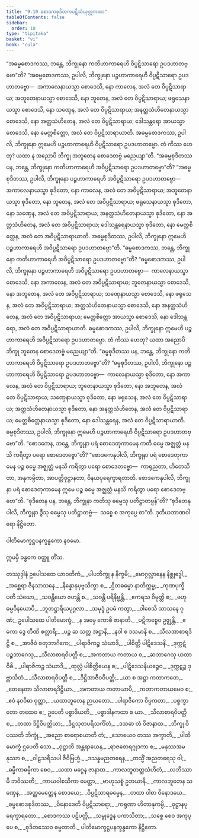 ```yaml
---
title: "9.10 စောဒကစုဒိတကပဋိသံယုတ္တကထာ"
tableOfContents: false
sidebar:
  order: 10
type: "tipitaka"
basket: "vi"
book: "cula"
---
```



<DynamicBreadcrumb />

<Division number="401" book="cula" e="ch" v="4" p="438">

<Paragraph number="1936" book="cula">
“အဓမ္မစောဒကဿ, ဘန္တေ, ဘိက္ခုနော ကတိဟာကာရေဟိ ဝိပ္ပဋိသာရော ဥပဒဟာတဗ္ဗော”တိ? “အဓမ္မစောဒကဿ, ဥပါလိ, ဘိက္ခုနော ပဉ္စဟာကာရေဟိ ဝိပ္ပဋိသာရော ဥပဒဟာတဗ္ဗော—  အကာလေနာယသ္မာ စောဒေသိ, နော ကာလေန, အလံ တေ ဝိပ္ပဋိသာရာယ; အဘူတေနာယသ္မာ စောဒေသိ, နော ဘူတေန, အလံ တေ ဝိပ္ပဋိသာရာယ; ဖရုသေနာယသ္မာ စောဒေသိ, နော သဏှေန, အလံ တေ ဝိပ္ပဋိသာရာယ; အနတ္ထသံဟိတေနာယသ္မာ စောဒေသိ, နော အတ္ထသံဟိတေန, အလံ တေ ဝိပ္ပဋိသာရာယ; ဒေါသန္တရော အာယသ္မာ စောဒေသိ, နော မေတ္တစိတ္တော, အလံ တေ ဝိပ္ပဋိသာရာယာတိ. အဓမ္မစောဒကဿ, ဥပါလိ, ဘိက္ခုနော ဣမေဟိ ပဉ္စဟာကာရေဟိ ဝိပ္ပဋိသာရော ဥပဒဟာတဗ္ဗော. တံ ကိဿ ဟေတု? ယထာ န အညောပိ ဘိက္ခု အဘူတေန စောဒေတဗ္ဗံ မညေယျာ”တိ.
</Paragraph>

<Paragraph number="1937" book="cula">
“အဓမ္မစုဒိတဿ ပန, ဘန္တေ, ဘိက္ခုနော ကတိဟာကာရေဟိ အဝိပ္ပဋိသာရော ဥပဒဟာတဗ္ဗော”တိ? “အဓမ္မစုဒိတဿ, ဥပါလိ, ဘိက္ခုနော ပဉ္စဟာကာရေဟိ အဝိပ္ပဋိသာရော ဥပဒဟာတဗ္ဗော—  အကာလေနာယသ္မာ စုဒိတော, နော ကာလေန, အလံ တေ အဝိပ္ပဋိသာရာယ; အဘူတေနာယသ္မာ စုဒိတော, နော ဘူတေန, အလံ တေ အဝိပ္ပဋိသာရာယ; ဖရုသေနာယသ္မာ စုဒိတော, နော သဏှေန, အလံ တေ အဝိပ္ပဋိသာရာယ; အနတ္ထသံဟိတေနာယသ္မာ စုဒိတော, နော အတ္ထသံဟိတေန, အလံ တေ အဝိပ္ပဋိသာရာယ; ဒေါသန္တရေနာယသ္မာ စုဒိတော, နော မေတ္တစိတ္တေန, အလံ တေ အဝိပ္ပဋိသာရာယာတိ. အဓမ္မစုဒိတဿ, ဥပါလိ, ဘိက္ခုနော ဣမေဟိ ပဉ္စဟာကာရေဟိ အဝိပ္ပဋိသာရော ဥပဒဟာတဗ္ဗော”တိ.
</Paragraph>

<Paragraph number="1938" book="cula">
“ဓမ္မစောဒကဿ, ဘန္တေ, ဘိက္ခုနော ကတိဟာကာရေဟိ အဝိပ္ပဋိသာရော ဥပဒဟာတဗ္ဗော”တိ? “ဓမ္မစောဒကဿ, ဥပါလိ, ဘိက္ခုနော ပဉ္စဟာကာရေဟိ အဝိပ္ပဋိသာရော ဥပဒဟာတဗ္ဗော—  ကာလေနာယသ္မာ စောဒေသိ, နော အကာလေန, အလံ တေ အဝိပ္ပဋိသာရာယ; ဘူတေနာယသ္မာ စောဒေသိ, နော အဘူတေန, အလံ တေ အဝိပ္ပဋိသာရာယ; သဏှေနာယသ္မာ စောဒေသိ, နော ဖရုသေန, အလံ တေ အဝိပ္ပဋိသာရာယ; အတ္ထသံဟိတေနာယသ္မာ စောဒေသိ, နော အနတ္ထသံဟိတေန, အလံ တေ အဝိပ္ပဋိသာရာယ; မေတ္တစိတ္တော အာယသ္မာ စောဒေသိ, နော ဒေါသန္တရော, အလံ တေ အဝိပ္ပဋိသာရာယာတိ. ဓမ္မစောဒကဿ, ဥပါလိ, ဘိက္ခုနော ဣမေဟိ ပဉ္စဟာကာရေဟိ အဝိပ္ပဋိသာရော ဥပဒဟာတဗ္ဗော. တံ ကိဿ ဟေတု? ယထာ အညောပိ ဘိက္ခု ဘူတေန စောဒေတဗ္ဗံ မညေယျာ”တိ.
</Paragraph>

<Paragraph number="1939" book="cula">
“ဓမ္မစုဒိတဿ ပန, ဘန္တေ, ဘိက္ခုနော ကတိဟာကာရေဟိ ဝိပ္ပဋိသာရော ဥပဒဟာတဗ္ဗော”တိ? “ဓမ္မစုဒိတဿ, ဥပါလိ, ဘိက္ခုနော ပဉ္စဟာကာရေဟိ ဝိပ္ပဋိသာရော ဥပဒဟာတဗ္ဗော—  ကာလေနာယသ္မာ စုဒိတော, နော အကာလေန, အလံ တေ ဝိပ္ပဋိသာရာယ; ဘူတေနာယသ္မာ စုဒိတော, နော အဘူတေန, အလံ တေ ဝိပ္ပဋိသာရာယ; သဏှေနာယသ္မာ စုဒိတော, နော ဖရုသေန, အလံ တေ ဝိပ္ပဋိသာရာယ; အတ္ထသံဟိတေနာယသ္မာ စုဒိတော, နော အနတ္ထသံဟိတေန, အလံ တေ ဝိပ္ပဋိသာရာယ; မေတ္တစိတ္တေနာယသ္မာ စုဒိတော, နော ဒေါသန္တရေန, အလံ တေ ဝိပ္ပဋိသာရာယာတိ. ဓမ္မစုဒိတဿ, ဥပါလိ, ဘိက္ခုနော ဣမေဟိ ပဉ္စဟာကာရေဟိ ဝိပ္ပဋိသာရော ဥပဒဟာတဗ္ဗော”တိ.
</Paragraph>

<Paragraph number="1940" book="cula">
“စောဒကေန, ဘန္တေ, ဘိက္ခုနာ ပရံ စောဒေတုကာမေန ကတိ ဓမ္မေ အဇ္ဈတ္တံ မနသိ ကရိတွာ ပရော စောဒေတဗ္ဗော”တိ? “စောဒကေနုပါလိ, ဘိက္ခုနာ ပရံ စောဒေတုကာမေန ပဉ္စ ဓမ္မေ အဇ္ဈတ္တံ မနသိ ကရိတွာ ပရော စောဒေတဗ္ဗော—  ကာရုညတာ, ဟိတေသိတာ, အနုကမ္ပိတာ, အာပတ္တိဝုဋ္ဌာနတာ, ဝိနယပုရေက္ခာရတာတိ. စောဒကေနုပါလိ, ဘိက္ခုနာ ပရံ စောဒေတုကာမေန ဣမေ ပဉ္စ ဓမ္မေ အဇ္ဈတ္တံ မနသိ ကရိတွာ ပရော စောဒေတဗ္ဗော”တိ.
</Paragraph>

<Paragraph number="1941" book="cula">
“စုဒိတေန ပန, ဘန္တေ, ဘိက္ခုနာ ကတိသု ဓမ္မေသု ပတိဋ္ဌာတဗ္ဗန်”တိ? “စုဒိတေနုပါလိ, ဘိက္ခုနာ ဒွီသု ဓမ္မေသု ပတိဋ္ဌာတဗ္ဗံ—  သစ္စေ စ အကုပ္ပေ စာ”တိ.

</Paragraph>
</Division>

<Paragraph number="1942" book="cula">
ဒုတိယဘာဏဝါရော နိဋ္ဌိတော.

  
ပါတိမောက္ခဋ္ဌပနက္ခန္ဓကော နဝမော.

  
ဣမမှိ ခန္ဓကေ ဝတ္ထူ တိံသ.



</Paragraph>

<Paragraph number="1943" type="center" book="cula">
တဿုဒ္ဒါနံ


</Paragraph>

<Paragraph number="1944" type="verses" book="cula">
ဥပေါသထေ ယာဝတိကံ,_  
_ပါပဘိက္ခု န နိက္ခမိ;_  
_မောဂ္ဂလ္လာနေန နိစ္ဆုဒ္ဓေါ,_  
_အစ္ဆေရာ ဇိနသာသနေ._  

</Paragraph>

<Paragraph number="1945" type="verses" book="cula">
_နိန္နောနုပုဗ္ဗသိက္ခာ စ,_  
_ဌိတဓမ္မော နာတိက္ကမ္မ;_  
_ကုဏပုက္ခိပတိ သံဃော,_  
_သဝန္တိယော ဇဟန္တိ စ._  

</Paragraph>

<Paragraph number="1946" type="verses" book="cula">
_သဝန္တိ ပရိနိဗ္ဗန္တိ,_  
_ဧကရသ ဝိမုတ္တိ စ;_  
_ဗဟု ဓမ္မဝိနယောပိ,_  
_ဘူတဋ္ဌာရိယပုဂ္ဂလာ._  

</Paragraph>

<Paragraph number="1947" type="verses" book="cula">
_သမုဒ္ဒံ ဥပမံ ကတွာ,_  
_ဝါစေသိ သာသနေ ဂုဏံ;_  
ဥပေါသထေ ပါတိမောက္ခံ,_  
_န အမှေ ကောစိ ဇာနာတိ._  

</Paragraph>

<Paragraph number="1948" type="verses" book="cula">
_ပဋိကစ္စေဝ ဥဇ္ဈန္တိ,_  
_ဧကော ဒွေ တီဏိ စတ္တာရိ;_  
_ပဉ္စ ဆ သတ္တ အဋ္ဌာနိ,_  
_နဝါ စ ဒသမာနိ စ._  

</Paragraph>

<Paragraph number="1949" type="verses" book="cula">
_သီလအာစာရဒိဋ္ဌိ စ,_  
_အာဇီဝံ စတုဘာဂိကေ;_  
_ပါရာဇိကဉ္စ သံဃာဒိ,_  
_ပါစိတ္တိ ပါဋိဒေသနိ._  

</Paragraph>

<Paragraph number="1950" type="verses" book="cula">
_ဒုက္ကဋံ ပဉ္စဘာဂေသု,_  
_သီလာစာရဝိပတ္တိ စ;_  
_အကတာယ ကတာယ စ,_  
_ဆဘာဂေသု ယထာဝိဓိ._  

</Paragraph>

<Paragraph number="1951" type="verses" book="cula">
_ပါရာဇိကဉ္စ သံဃာဒိ,_  
_ထုလ္လံ ပါစိတ္တိယေန စ;_  
_ပါဋိဒေသနိယဉ္စေဝ,_  
_ဒုက္ကဋဉ္စ ဒုဗ္ဘာသိတံ._  

</Paragraph>

<Paragraph number="1952" type="verses" book="cula">
_သီလာစာရဝိပတ္တိ စ,_  
_ဒိဋ္ဌိအာဇီဝဝိပတ္တိ;_  
_ယာ စ အဋ္ဌာ ကတာကတေ,_  
_တေနေတာ သီလာစာရဒိဋ္ဌိယာ._  

</Paragraph>

<Paragraph number="1953" type="verses" book="cula">
_အကတာယ ကတာယာပိ,_  
_ကတာကတာယမေဝ စ;_  
_ဧဝံ နဝဝိဓာ ဝုတ္တာ,_  
_ယထာဘူတေန ဉာယတော._  

</Paragraph>

<Paragraph number="1954" type="verses" book="cula">
_ပါရာဇိကော ဝိပ္ပကတာ,_  
_ပစ္စက္ခာတော တထေဝ စ;_  
ဥပေတိ ပစ္စာဒိယတိ,_  
_ပစ္စာဒါနကထာ စ ယာ._  

</Paragraph>

<Paragraph number="1955" type="verses" book="cula">
_သီလာစာရဝိပတ္တိ စ,_  
_တထာ ဒိဋ္ဌိဝိပတ္တိယာ;_  
_ဒိဋ္ဌသုတပရိသင်္ကိတံ,_  
_ဒသဓာ တံ ဝိဇာနာထ._  

</Paragraph>

<Paragraph number="1956" type="verses" book="cula">
_ဘိက္ခု ဝိပဿတိ ဘိက္ခုံ,_  
_အညော စာရောစယာတိ တံ;_  
_သောယေဝ တဿ အက္ခာတိ,_  
_ပါတိမောက္ခံ ဌပေတိ သော._  

</Paragraph>

<Paragraph number="1957" type="verses" book="cula">
_ဝုဋ္ဌာတိ အန္တရာယေန,_  
_ရာဇစောရဂ္ဂုဒကာ စ;_  
_မနုဿအမနုဿာ စ,_  
_ဝါဠသရီသပါ ဇီဝိဗြဟ္မံ._  

</Paragraph>

<Paragraph number="1958" type="verses" book="cula">
_ဒသန္နမညတရေန,_  
_တသ္မိံ အညတရေသု ဝါ;_  
_ဓမ္မိကာဓမ္မိကာ စေဝ,_  
_ယထာ မဂ္ဂေန ဇာနာထ._  

</Paragraph>

<Paragraph number="1959" type="verses" book="cula">
_ကာလဘူတတ္ထသံဟိတံ,_  
_လဘိဿာမိ ဘဝိဿတိ;_  
_ကာယဝါစသိကာ မေတ္တာ,_  
_ဗာဟုသစ္စံ ဥဘယာနိ._  

</Paragraph>

<Paragraph number="1960" type="verses" book="cula">
_ကာလဘူတေန သဏှေန,_  
_အတ္ထမေတ္တေန စောဒယေ;_  
_ဝိပ္ပဋိသာရဓမ္မေန,_  
_တထာ ဝါစာ ဝိနောဒယေ._  

</Paragraph>

<Paragraph number="1961" type="verses" book="cula">
_ဓမ္မစောဒစုဒိတဿ,_  
_ဝိနောဒေတိ ဝိပ္ပဋိသာရော;_  
_ကရုဏာ ဟိတာနုကမ္ပိ,_  
_ဝုဋ္ဌာနပုရေက္ခာရတော._  

</Paragraph>

<Paragraph number="1962" type="verses" book="cula">
_စောဒကဿ ပဋိပတ္တိ,_  
_သမ္ဗုဒ္ဓေန ပကာသိတာ;_  
_သစ္စေ စေဝ အကုပ္ပေ စ,_  
_စုဒိတဿေဝ ဓမ္မတာတိ._  


</Paragraph>

<Paragraph number="1963" type="center" book="cula">
ပါတိမောက္ခဋ္ဌပနက္ခန္ဓကော နိဋ္ဌိတော.
</Paragraph>